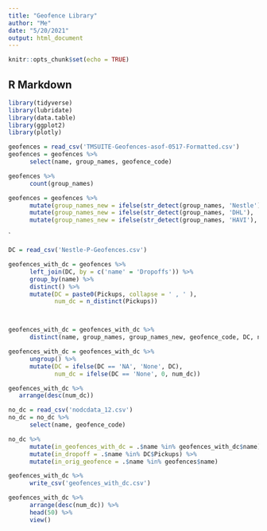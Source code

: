 ```yaml
---
title: "Geofence Library"
author: "Me"
date: "5/20/2021"
output: html_document
---
```


```r
knitr::opts_chunk$set(echo = TRUE)
```


## R Markdown

```r
library(tidyverse)
library(lubridate)
library(data.table)
library(ggplot2)
library(plotly)
```

```r
geofences = read_csv('TMSUITE-Geofences-asof-0517-Formatted.csv')
geofences = geofences %>%
      select(name, group_names, geofence_code)

```

```r
geofences %>%
      count(group_names)
```

```r
geofences = geofences %>%
      mutate(group_names_new = ifelse(str_detect(group_names, 'Nestle'), 'Nestle', NA)) %>%
      mutate(group_names_new = ifelse(str_detect(group_names, 'DHL'), 'DHL', group_names_new)) %>%
      mutate(group_names_new = ifelse(str_detect(group_names, 'HAVI'), 'HAVI', group_names_new))
```
`


```r
DC = read_csv('Nestle-P-Geofences.csv') 
```

```r
geofences_with_dc = geofences %>%
      left_join(DC, by = c('name' = 'Dropoffs')) %>%
      group_by(name) %>%
      distinct() %>%
      mutate(DC = paste0(Pickups, collapse = ' , ' ),
             num_dc = n_distinct(Pickups))



geofences_with_dc = geofences_with_dc %>%
      distinct(name, group_names, group_names_new, geofence_code, DC, num_dc)
```


```r
geofences_with_dc = geofences_with_dc %>%
      ungroup() %>%
      mutate(DC = ifelse(DC == 'NA', 'None', DC),
             num_dc = ifelse(DC == 'None', 0, num_dc))
```

```r
geofences_with_dc %>%
   arrange(desc(num_dc))   
```

```r
no_dc = read_csv('nodcdata_12.csv')
no_dc = no_dc %>%
      select(name, geofence_code)
```

```r
no_dc %>%
      mutate(in_geofences_with_dc = .$name %in% geofences_with_dc$name) %>%
      mutate(in_dropoff = .$name %in% DC$Pickups) %>%
      mutate(in_orig_geofence = .$name %in% geofences$name)
```


```r
geofences_with_dc %>%
      write_csv('geofences_with_dc.csv')
```

```r
geofences_with_dc %>%
      arrange(desc(num_dc)) %>%
      head(50) %>%
      view()
```

